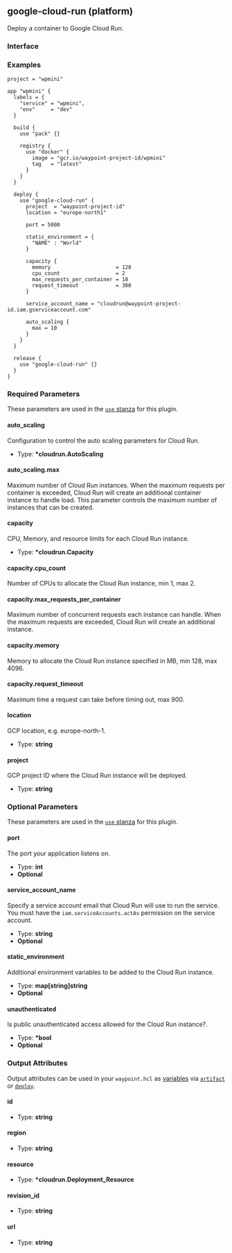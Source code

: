 ## google-cloud-run (platform)

Deploy a container to Google Cloud Run.

### Interface

### Examples

```hcl
project = "wpmini"

app "wpmini" {
  labels = {
    "service" = "wpmini",
    "env"     = "dev"
  }

  build {
    use "pack" {}

    registry {
      use "docker" {
        image = "gcr.io/waypoint-project-id/wpmini"
        tag   = "latest"
      }
    }
  }

  deploy {
    use "google-cloud-run" {
      project  = "waypoint-project-id"
      location = "europe-north1"

      port = 5000

      static_environment = {
        "NAME" : "World"
      }

      capacity {
        memory                     = 128
        cpu_count                  = 2
        max_requests_per_container = 10
        request_timeout            = 300
      }

	  service_account_name = "cloudrun@waypoint-project-id.iam.gserviceaccount.com"

      auto_scaling {
        max = 10
      }
    }
  }

  release {
    use "google-cloud-run" {}
  }
}
```

### Required Parameters

These parameters are used in the [`use` stanza](/docs/waypoint-hcl/use) for this plugin.

#### auto_scaling

Configuration to control the auto scaling parameters for Cloud Run.

- Type: **\*cloudrun.AutoScaling**

#### auto_scaling.max

Maximum number of Cloud Run instances. When the maximum requests per container is exceeded, Cloud Run will create an additional container instance to handle load.
This parameter controls the maximum number of instances that can be created.

#### capacity

CPU, Memory, and resource limits for each Cloud Run instance.

- Type: **\*cloudrun.Capacity**

#### capacity.cpu_count

Number of CPUs to allocate the Cloud Run instance, min 1, max 2.

#### capacity.max_requests_per_container

Maximum number of concurrent requests each instance can handle. When the maximum requests are exceeded, Cloud Run will create an additional instance.

#### capacity.memory

Memory to allocate the Cloud Run instance specified in MB, min 128, max 4096.

#### capacity.request_timeout

Maximum time a request can take before timing out, max 900.

#### location

GCP location, e.g. europe-north-1.

- Type: **string**

#### project

GCP project ID where the Cloud Run instance will be deployed.

- Type: **string**

### Optional Parameters

These parameters are used in the [`use` stanza](/docs/waypoint-hcl/use) for this plugin.

#### port

The port your application listens on.

- Type: **int**
- **Optional**

#### service_account_name

Specify a service account email that Cloud Run will use to run the service. You must have the `iam.serviceAccounts.actAs` permission on the service account.

- Type: **string**
- **Optional**

#### static_environment

Additional environment variables to be added to the Cloud Run instance.

- Type: **map[string]string**
- **Optional**

#### unauthenticated

Is public unauthenticated access allowed for the Cloud Run instance?.

- Type: **\*bool**
- **Optional**

### Output Attributes

Output attributes can be used in your `waypoint.hcl` as [variables](/docs/waypoint-hcl/variables) via [`artifact`](/docs/waypoint-hcl/variables/artifact) or [`deploy`](/docs/waypoint-hcl/variables/deploy).

#### id

- Type: **string**

#### region

- Type: **string**

#### resource

- Type: **\*cloudrun.Deployment_Resource**

#### revision_id

- Type: **string**

#### url

- Type: **string**
